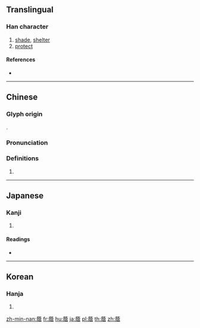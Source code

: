 {{character info/new}}
{{also|荫}}
==Translingual==
{{ja-forms|蔭|[[荫]]|蔭}}

===Han character===
{{Han char|rn=140|rad=艸|as=11|sn=17|four=44231|canj=TNLI}}

# [[shade]], [[shelter]]
# [[protect]]

====References====
* {{Han ref|kx=1055.260|dkj=31840|dj=1518.140|hdz=53273.020|uh=852D|ud=34093|bh=BDAE|bd=48558}}

----

==Chinese==
{{zh-forms|s=荫}}

===Glyph origin===
{{Han etym}}
{{Han compound|艹|陰|ls=psc|c1=s|c2=p}}.

===Pronunciation===
{{zh-pron
|m=yīn
|c=jam3
|h=pfs=
|md=
|mn=ìm
|w=
|mc=y
|oc=y
|cat=
}}

===Definitions===
{{zh-hanzi}}

# {{rfdef|lang=zh}}

----

==Japanese==

===Kanji===
{{ja-kanji|grade=|rs=艸11}}

# {{defn|lang=ja|sort=艸11}}

====Readings====
* {{ja-readings|on=[[いん]] (in)|kun=[[かげ]] (kage)}}

----

==Korean==

===Hanja===
{{ko-hanja|hangeul=[[음]]|eumhun=|rv=eum|mr=ŭm|y=um}}

# {{defn|lang=ko|sort=艸11}}

[[zh-min-nan:蔭]]
[[fr:蔭]]
[[hu:蔭]]
[[ja:蔭]]
[[pl:蔭]]
[[th:蔭]]
[[zh:蔭]]